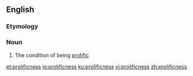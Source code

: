==English==

===Etymology===
{{suffix|prolific|ness|lang=en}}

===Noun===
{{en-noun|-}}

# The condition of being [[prolific]]

[[et:prolificness]]
[[io:prolificness]]
[[ku:prolificness]]
[[vi:prolificness]]
[[zh:prolificness]]